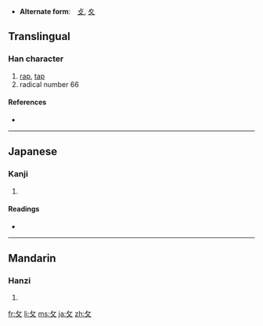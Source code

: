 * '''Alternate form''':　[[攴]], [[夊]]
==Translingual==
{{Han stroke|[[Image:攵-order.gif]]}}

===Han character===
{{Han char|rn=66|rad=攴|as=00|sn=4|four=|canj=人大 (OK), X人大 (XOK)}}

# [[rap]], [[tap]]
# radical number 66

====References====
* {{Han ref|kx=0468.050|dkj=13109|dj=0815.340|hdz=21447.090|uh=6535|ud=25909}}

----

==Japanese==

===Kanji===
{{ja-kanji|grade=|rs=攴00}}

# {{defn|Japanese}}

====Readings====
* {{ja-readings|on=[[ぼく]] (boku), [[はく]] (haku), [[ほく]] (hoku)|kun=[[うつ]] (utsu)}}

----

==Mandarin==

===Hanzi===
{{cmn-hanzi|pin=[[kǎo]] ([[kao3]]), [[suī]] ([[sui1]])|wg=k'ao<sup>3</sup>, sui<sup>1</sup>}}

# {{defn|Mandarin|sort=攴00}}

[[fr:攵]]
[[li:攵]]
[[ms:攵]]
[[ja:攵]]
[[zh:攵]]